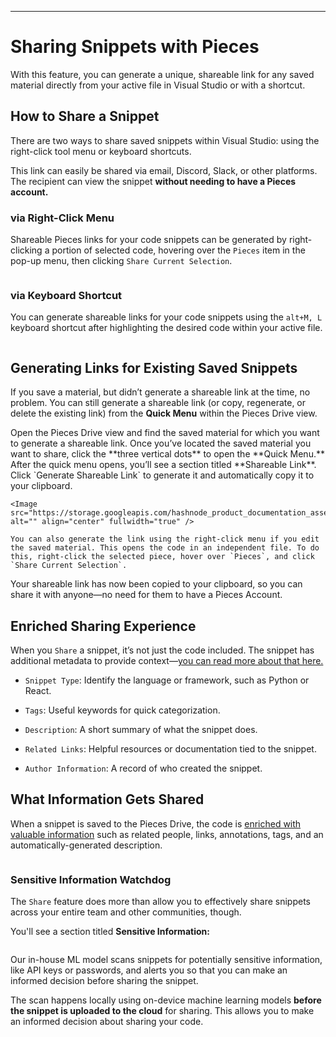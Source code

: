 ***

# Sharing Snippets with Pieces

With this feature, you can generate a unique, shareable link for any saved material directly from your active file in Visual Studio or with a shortcut.

## How to Share a Snippet

There are two ways to share saved snippets within Visual Studio: using the right-click tool menu or keyboard shortcuts.

This link can easily be shared via email, Discord, Slack, or other platforms. The recipient can view the snippet **without needing to have a Pieces account.**

### via Right-Click Menu

Shareable Pieces links for your code snippets can be generated by right-clicking a portion of selected code, hovering over the `Pieces` item in the pop-up menu, then clicking `Share Current Selection`.

<Image src="https://storage.googleapis.com/hashnode_product_documentation_assets/visual_studio_extension_assets/using_snippets/sharing/share_current_selection.png" alt="" align="center" fullwidth="true" />

### via Keyboard Shortcut

You can generate shareable links for your code snippets using the `alt+M, L` keyboard shortcut after highlighting the desired code within your active file.

<Image src="https://storage.googleapis.com/hashnode_product_documentation_assets/visual_studio_extension_assets/using_snippets/sharing/generating_share_link_keybind.gif" alt="" align="center" fullwidth="true" />

## Generating Links for Existing Saved Snippets

If you save a material, but didn’t generate a shareable link at the time, no problem. You can still generate a shareable link (or copy, regenerate, or delete the existing link) from the **Quick Menu** within the Pieces Drive view.

<Steps>
  <Step title="Open the Pieces Drive View">
    Open the Pieces Drive view and find the saved material for which you want to generate a shareable link.
  </Step>

  <Step title="Launch the Quick Menu">
    Once you’ve located the saved material you want to share, click the **three vertical dots** to open the **Quick Menu.**
  </Step>

  <Step title="Generate the Shareable Link">
    After the quick menu opens, you’ll see a section titled **Shareable Link**. Click `Generate Shareable Link` to generate it and automatically copy it to your clipboard.

    <Image src="https://storage.googleapis.com/hashnode_product_documentation_assets/visual_studio_extension_assets/using_snippets/sharing/share_current_snippet_quick_menu.png" alt="" align="center" fullwidth="true" />

    You can also generate the link using the right-click menu if you edit the saved material. This opens the code in an independent file. To do this, right-click the selected piece, hover over `Pieces`, and click `Share Current Selection`.
  </Step>

  <Step title="Share the Saved Material">
    Your shareable link has now been copied to your clipboard, so you can share it with anyone—no need for them to have a Pieces Account.
  </Step>
</Steps>

## Enriched Sharing Experience

When you `Share` a snippet, it’s not just the code included. The snippet has additional metadata to provide context—[you can read more about that here.](https://docs.pieces.app/products/extensions-plugins/visual-studio/drive/save-snippets#whats-stored-when-you-save-a-snippet)

* `Snippet Type`: Identify the language or framework, such as Python or React.

* `Tags`: Useful keywords for quick categorization.

* `Description`: A short summary of what the snippet does.

* `Related Links`: Helpful resources or documentation tied to the snippet.

* `Author Information`: A record of who created the snippet.

<Image src="https://cdn.hashnode.com/res/hashnode/image/upload/v1731514684555/707b0769-5b68-448c-811b-a44d2414a10d.png?auto=compress,format&format=webp" alt="" align="left" fullwidth="true" />

## What Information Gets Shared

When a snippet is saved to the Pieces Drive, the code is [enriched with valuable information](https://docs.pieces.app/products/extensions-plugins/visual-studio/drive/save-snippets#whats-stored-when-you-save-a-snippet) such as related people, links, annotations, tags, and an automatically-generated description.

<Image src="https://storage.googleapis.com/hashnode_product_documentation_assets/visual_studio_extension_assets/using_snippets/using_snippets_MAIN/shared_snippet_in_browser.png" alt="" align="middle" fullwidth="true" />

### Sensitive Information Watchdog

The `Share` feature does more than allow you to effectively share snippets across your entire team and other communities, though.

You'll see a section titled **Sensitive Information:**

<Image src="https://cdn.hashnode.com/res/hashnode/image/upload/v1732743695009/a44bf8b1-67b7-4db0-a6af-87798c8df9ed.png" alt="" align="center" fullwidth="true" />

Our in-house ML model scans snippets for potentially sensitive information, like API keys or passwords, and alerts you so that you can make an informed decision before sharing the snippet.  

The scan happens locally using on-device machine learning models **before the snippet is uploaded to the cloud** for sharing. This allows you to make an informed decision about sharing your code.
